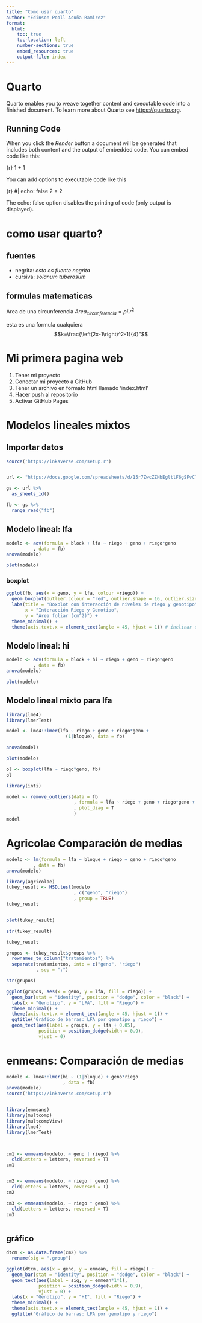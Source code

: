 ```yaml
---
title: "Como usar quarto"
author: "Edinson Pooll Acuña Ramirez"
format: 
  html:
    toc: true
    toc-location: left
    number-sections: true
    embed_resources: true
    output-file: index
---
```


# Quarto

Quarto enables you to weave together content and executable code into a finished document. To learn more about Quarto see <https://quarto.org>.

## Running Code

When you click the *Render* button a document will be generated that includes both content and the output of embedded code. You can embed code like this:

{r}
1 + 1


You can add options to executable code like this

{r}
#| echo: false
2 * 2


The echo: false option disables the printing of code (only output is displayed).


# como usar quarto?
## fuentes

- negrita: *esto es fuente negrita*
- cursiva: _solanum tuberosum_


## formulas matematicas 

Area de una circunferencia $Area_{circunferencia}=pi.r^2$

esta es una formula cualquiera $$k=\frac{\left(2x-1\right)^2-1}{4}"$$



# Mi primera pagina web
1. Tener mi proyecto
1. Conectar mi proyecto a GitHub 
1. Tener un archivo en formato html llamado 'index.html'
1. Hacer push al repositorio
1. Activar GitHub Pages


# Modelos lineales mixtos

## Importar datos

```r
source('https://inkaverse.com/setup.r')


url <- "https://docs.google.com/spreadsheets/d/15r7ZwcZZHbEgltlF6gSFvCTFA-CFzVBWwg3mFlRyKPs/edit?gid=172957346#gid=172957346"

gs <- url %>% 
  as_sheets_id()

fb <- gs %>% 
  range_read("fb")
```

## Modelo lineal: lfa
```r
modelo <- aov(formula = block + lfa ~ riego + geno + riego*geno
          , data = fb)
anova(modelo)

plot(modelo)

```

### boxplot

```r
ggplot(fb, aes(x = geno, y = lfa, colour =riego)) + 
  geom_boxplot(outlier.colour = "red", outlier.shape = 16, outlier.size = 2) +
  labs(title = "Boxplot con interacción de niveles de riego y genotipo", 
       x = "Interacción Riego y Genotipo", 
       y = "Area foliar (cm^2)") + 
  theme_minimal() + 
  theme(axis.text.x = element_text(angle = 45, hjust = 1)) # inclinar etiquetas del eje x
```

## Modelo lineal: hi
```r
modelo <- aov(formula = block + hi ~ riego + geno + riego*geno
          , data = fb)
anova(modelo)

plot(modelo)

```

## Modelo lineal mixto para lfa

```r
library(lme4)
library(lmerTest)

model <- lme4::lmer(lfa ~ riego + geno + riego*geno +
                      (1|bloque), data = fb)

anova(model)

plot(modelo)

ol <- boxplot(lfa ~ riego*geno, fb)
ol
```


```r
library(inti)

model <- remove_outliers(data = fb
                         , formula = lfa ~ riego + geno + riego*geno + (1|bloque)
                         , plot_diag = T
                         )
model
```

# Agricolae Comparación de medias

```r

modelo <- lm(formula = lfa ~ bloque + riego + geno + riego*geno
          , data = fb)
anova(modelo)

library(agricolae)
tukey_result <- HSD.test(modelo
                         , c("geno", "riego")
                         , group = TRUE)
tukey_result


plot(tukey_result)

str(tukey_result)

tukey_result

grupos <- tukey_result$groups %>% 
  rownames_to_column("tratamientos") %>% 
  separate(tratamientos, into = c("geno", "riego")
           , sep = ":")

str(grupos)

```
```r
ggplot(grupos, aes(x = geno, y = lfa, fill = riego)) +
  geom_bar(stat = "identity", position = "dodge", color = "black") +
  labs(x = "Genotipo", y = "LFA", fill = "Riego") +
  theme_minimal() +
  theme(axis.text.x = element_text(angle = 45, hjust = 1)) +
  ggtitle("Gráfico de barras: LFA por genotipo y riego") +
  geom_text(aes(label = groups, y = lfa + 0.05), 
            position = position_dodge(width = 0.9), 
            vjust = 0)
```
# enmeans: Comparación de medias 

```r
modelo <- lme4::lmer(hi ~ (1|bloque) + geno*riego
                     , data = fb)
anova(modelo)
source('https://inkaverse.com/setup.r')


library(emmeans)
library(multcomp)
library(multcompView)
library(lme4)
library(lmerTest)



cm1 <- emmeans(modelo, ~ geno | riego) %>% 
  cld(Letters = letters, reversed = T)
cm1


cm2 <- emmeans(modelo, ~ riego | geno) %>% 
  cld(Letters = letters, reversed = T)
cm2

cm3 <- emmeans(modelo, ~ riego * geno) %>% 
  cld(Letters = letters, reversed = T)
cm3



```

## gráfico
```r
dtcm <- as.data.frame(cm2) %>% 
  rename(sig = ".group")

ggplot(dtcm, aes(x = geno, y = emmean, fill = riego)) +
  geom_bar(stat = "identity", position = "dodge", color = "black") +
  geom_text(aes(label = sig, y = emmean*1*1),
            position = position_dodge(width = 0.9),
            vjust = 0) +
  labs(x = "Genotipo", y = "HI", fill = "Riego") +
  theme_minimal() +
  theme(axis.text.x = element_text(angle = 45, hjust = 1)) +
  ggtitle("Gráfico de barras: LFA por genotipo y riego")

```












